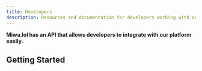 ```yaml
---
title: Developers
description: Resources and documentation for developers working with our platform.
---
```



**Miwa.lol has an API that allows developers to integrate with our platform easily.**

## Getting Started

<CardGrid>
  <LinkCard
    title="Creating an API Key" description="Learn how to create an API key to access Miwa.lol API."
    href="/developers/creating-an-api-key/"
  />
  <LinkCard
    title="Usage" description="Learn how to use Miwa.lol's API effectively with our usage guidelines and best practices."
    href="/developers/usage/"
  />
</CardGrid>
